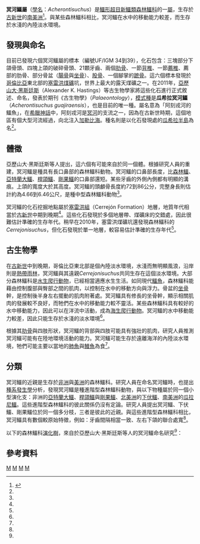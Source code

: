 {{Automatic taxobox
| taxon = Acherontisuchus
| authority = [[亞歷山大·黑斯廷斯|Hastings]] ''et al.'', 2011
| fossil_range = {{fossil_range|60|58}}
| type_species ='''瓜希拉冥河鱷 <br>''Acherontisuchus guajiraensis'''''
| type_species_authority = Hastings ''et al.'', 2011
}}

'''冥河鱷屬'''（[[學名|學名]]：''Acherontisuchus''）是[[鱷形超目|鱷形超目]][[新鱷類|新鱷類]][[森林鱷科|森林鱷科]]的一[[屬_(生物)|屬]]，生存於[[古新世|古新世]]的[[南美洲|南美洲]]<ref name=hastings>{{en}}{{cite journal |author=Alexander K. Hastings, Jonathan Bloch and Carlos A. Jaramillo |year=2011 |title=A new longirostrine dyrosaurid (Crocodylomorpha, Mesoeucrocodylia) from the Paleocene of north-eastern Colombia: biogeographic and behavioural implications for new-world dyrosauridae |journal=Palaeontology |volume=54 |issue=5 |pages=1095–1116 |doi=10.1111/j.1475-4983.2011.01092.x |url=http://www.stri.si.edu/sites/publications/PDFs/STRI-W_Jaramillo_2011_Hasting_croc_Cerrejon.pdf |accessdate=14 Sep 2011 |deadurl=yes |archiveurl=https://web.archive.org/web/20120331102357/http://www.stri.si.edu/sites/publications/PDFs/STRI-W_Jaramillo_2011_Hasting_croc_Cerrejon.pdf |archivedate=2012年3月31日 |df= }}</ref>。與某些森林鱷科相比，冥河鱷在水中的移動能力較差，而生存於水淺的內陸淡水環境。

==發現與命名==
目前已發現六個冥河鱷屬的標本（編號UF/IGM 34到39），化石包含：三塊部分下頜骨頭、四塊上頜的破碎骨頭、21顆牙齒、兩個[[肋骨|肋骨]]、一節[[背椎|背椎]]、一節[[薦椎|薦椎]]、薦部的肋骨、部分骨盆（[[腸骨|腸骨]]與[[坐骨|坐骨]]）、[[股骨|股骨]]、一個腳掌的[[蹠骨|蹠骨]]。這六個標本發現於[[哥倫比亞|哥倫比亞]]東北部的[[塞雷洪|塞雷洪]][[煤礦|煤礦]]坑，世界上最大的露天煤礦之一。在2011年，[[亞歷山大·黑斯廷斯|亞歷山大·黑斯廷斯]]（Alexander K. Hastings）等古生物學家將這些化石進行正式敘述、命名，發表於期刊《古生物學》（''Palaeontology''），[[模式種|模式種]]是'''瓜希拉冥河鱷'''（''Acherontisuchus guajiraensis''），也是目前的唯一種。屬名意為「阿刻戎河的鱷魚」，在[[希臘神話|希臘神話]]中，阿刻戎河是[[冥河|冥河]]的支流之一，因為在古新世時期，這個地區有個大型河流經過，向北注入[[加勒比海|加勒比海]]。種名則是以化石發現處的[[瓜希拉半島|瓜希拉半島]]為名<ref name=hastings/>。

==體徵==
亞歷山大·黑斯廷斯等人提出，這六個有可能來自於同一個體。根據研究人員的重建，冥河鱷是種具有長口鼻部的森林鱷科動物。冥河鱷的口鼻部長度，比[[森林鱷|森林鱷]]、[[亞特蘭大鱷|亞特蘭大鱷]]、[[桿頜鱷|桿頜鱷]]、[[剛果鱷|剛果鱷]]的口鼻部還短。某些牙齒的外側內側都有明顯的溝痕。上頜的寬度大於其高度。冥河鱷的頭顱骨長度約72到86公分，完整身長則估計約為4.66到6.46公尺，是種中型森林鱷科動物<ref name=hastings/>。

冥河鱷的化石挖掘地點屬於[[塞雷洪組|塞雷洪組]]（Cerrejón Formation）地層，地質年代相當於[[古新世|古新世]]中期到晚期<ref name=hastings/>。這些化石發現於多個地層帶、煤礦床的交錯處，因此很難估計準確的生存年代。稍早在2010年，塞雷洪煤礦坑還發現森林鱷科的''Cerrejonisuchus''，但化石發現於單一地層，較容易估計準確的生存年代<ref name=hastings/>。

==古生物學==
在[[古新世|古新世]]中到晚期，哥倫比亞東北部是個內陸淡水環境，水淺而無明顯風浪，沿岸則是[[熱帶雨林|熱帶雨林]]，冥河鱷與其遠親''Cerrejonisuchus''共同生存在這個淡水環境。大部分森林鱷科是[[水生爬行動物|水生爬行動物]]，已經相當適應水生生活。如同現代[[鱷魚|鱷魚]]，森林鱷科能藉由控制腹部與臀部之間的肌肉，以控制在水中的移動方向與浮力。骨盆的[[坐骨|坐骨]]幹，是控制後半身左右擺動的肌肉附著處。冥河鱷具有修長的坐骨幹，顯示相關肌肉的發展較不良好，而牠們在水中的移動能力較不靈活。某些森林鱷科具有較好的水中移動能力，因此可以在洋流中活動，成為[[海生爬行動物|海生爬行動物]]。冥河鱷的水中移動能力較差，因此只能生存於水淺的淡水環境<ref name=hastings/>。

根據其[[肋骨|肋骨]]與四肢形狀，冥河鱷的背部與四肢可能具有強壯的肌肉，研究人員推測冥河鱷可能有在陸地環境活動的能力。冥河鱷可能生存於遠離海洋的內陸淡水環境，牠們可能主要以當地的[[肺魚|肺魚]]與[[鰻魚|鰻魚]]為食<ref name=hastings/>。

==分類==
冥河鱷的近親是生存於[[非洲|非洲]]與[[美洲|美洲]]的森林鱷科。研究人員在命名冥河鱷時，也提出[[種系發生學|種系發生學]]分析，發現冥河鱷是種進階型森林鱷科動物，與以下物種屬於同一個小型演化支：非洲的[[亞特蘭大鱷|亞特蘭大鱷]]、[[桿頜鱷|桿頜鱷]]與[[剛果鱷|剛果鱷]]、[[北美洲|北美洲]]的[[下伏鱷|下伏鱷]]、[[南美洲|南美洲]]的[[瓜拉尼鱷|瓜拉尼鱷]]。這些進階型森林鱷科的彼此關係仍沒有定論。研究人員提出冥河鱷、下伏鱷、剛果鱷位於同一個多分枝，三者是彼此的近親。與這些進階型森林鱷科相比，冥河鱷具有數個較原始特徵，例如：牙齒間隔相當一致、左右下頜的聯合處寬<ref name=hastings/>。

以下的森林鱷科[[演化樹|演化樹]]，來自於亞歷山大·黑斯廷斯等人的冥河鱷命名研究<ref name=hastings/>：

{{clade| style=font-size:100%;line-height:100%
|label1=[[新鱷類|新鱷類]]    
|1={{clade
   |1=[[帝鱷|帝鱷]] ''Sarcosuchus'' 
   |2={{clade
      |1=[[特里鱷|特里鱷]] ''Terminonaris'' 
      |2={{clade
         |1=[[埃羅鱷|埃羅鱷]] ''Elosuchus'' 
         |label2= '''[[森林鱷科|森林鱷科]]'''  
         |2={{clade
            |1=[[徹納恩鱷|徹納恩鱷]] ''Chenanisuchus'' 
            |2={{clade
               |1=[[索科托鱷|索科托鱷]] ''Sokotosuchus'' 
               |2={{clade
                  |1=[[磷鱷|磷鱷]] ''Phosphatosaurus'' 
                  |2={{clade
                     |1=''Cerrejonisuchus''
                     |2={{clade
                        |1=[[阿朗布爾鱷|阿朗布爾鱷]] ''Arambourgisuchus'' 
                        |2={{clade 
                           |1={{clade
                              |1=[[森林鱷|磷礦森林鱷]] ''D. phophaticus'' 
                              |2=[[森林鱷|馬格利布森林鱷]] ''D. maghribensis'' }}
                           |2={{clade
                              |1=[[下伏鱷|下伏鱷]] ''Hyposaurus'' 
                              |2='''冥河鱷 ''Acherontisuchus''''' 
                              |3=[[剛果鱷|剛果鱷]] ''Congosaurus'' 
                              |4={{clade
                                 |1={{clade
                                    |1=[[亞特蘭大鱷|亞特蘭大鱷]] ''Atlantosuchus'' 
                                    |2=[[瓜拉尼鱷|瓜拉尼鱷]] ''Guarinisuchus'' }}
                                 |2={{clade
                                    |1=[[桿頜鱷|凱尼桿頜鱷]] ''R. keiniensis'' 
                                    |2=[[桿頜鱷|阿斯萊桿頜鱷]] ''R. aslerensis'' }}
}} }} }} }} }} }} }} }} }} }} }} }}

==參考資料==
{{reflist}}
{{新鱷類|N.}}
{{Taxonbar|from=Q2529117}}
[[Category:古新世爬行動物|M]]
[[Category:森林鱷科|M]]
[[Category:古新世鱷形類|M]]
[[Category:2011年描述的分类群|M]]